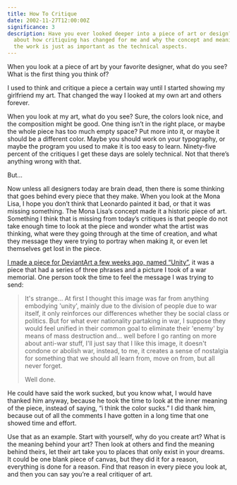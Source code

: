 ```yaml
---
title: How To Critique
date: 2002-11-27T12:00:00Z
significance: 3
description: Have you ever looked deeper into a piece of art or design? I talk
  about how critiquing has changed for me and why the concept and meaning behind
  the work is just as important as the technical aspects.
---
```


When you look at a piece of art by your favorite designer, what do you see? What is the first thing you think of?

I used to think and critique a piece a certain way until I started showing my girlfriend my art. That changed the way I looked at my own art and others forever.

When you look at my art, what do you see? Sure, the colors look nice, and the composition might be good. One thing isn’t in the right place, or maybe the whole piece has too much empty space? Put more into it, or maybe it should be a different color. Maybe you should work on your typography, or maybe the program you used to make it is too easy to learn. Ninety-five percent of the critiques I get these days are solely technical. Not that there’s anything wrong with that. 

But...

Now unless all designers today are brain dead, then there is some thinking that goes behind every piece that they make. When you look at the Mona Lisa, I hope you don’t think that Leonardo painted it bad, or that it was missing something. The Mona Lisa’s concept made it a historic piece of art. Something I think that is missing from today’s critiques is that people do not take enough time to look at the piece and wonder what the artist was thinking, what were they going through at the time of creation, and what they message they were trying to portray when making it, or even let themselves get lost in the piece.

[I made a piece for DeviantArt a few weeks ago, named “Unity”](http://www.deviantart.com/deviation/772364), it was a piece that had a series of three phrases and a picture I took of a war memorial. One person took the time to feel the message I was trying to send:

> It's strange... At first I thought this image was far from anything embodying 'unity', mainly due to the division of people due to war itself, it only reinforces our differences whether they be social class or politics. But for what ever nationality partaking in war, I suppose they would feel unified in their common goal to eliminate their 'enemy' by means of mass destruction and... well before I go ranting on more about anti-war stuff, I'll just say that I like this image, it doesn't condone or abolish war, instead, to me, it creates a sense of nostalgia for something that we should all learn from, move on from, but all never forget.
>
> Well done.

He could have said the work sucked, but you know what, I would have thanked him anyway, because he took the time to look at the inner meaning of the piece, instead of saying, “i think the color sucks.” I did thank him, because out of all the comments I have gotten in a long time that one showed time and effort.

Use that as an example. Start with yourself, why do you create art? What is the meaning behind your art? Then look at others and find the meaning behind theirs, let their art take you to places that only exist in your dreams. It could be one blank piece of canvas, but they did it for a reason, everything is done for a reason. Find that reason in every piece you look at, and then you can say you’re a real critiquer of art.
